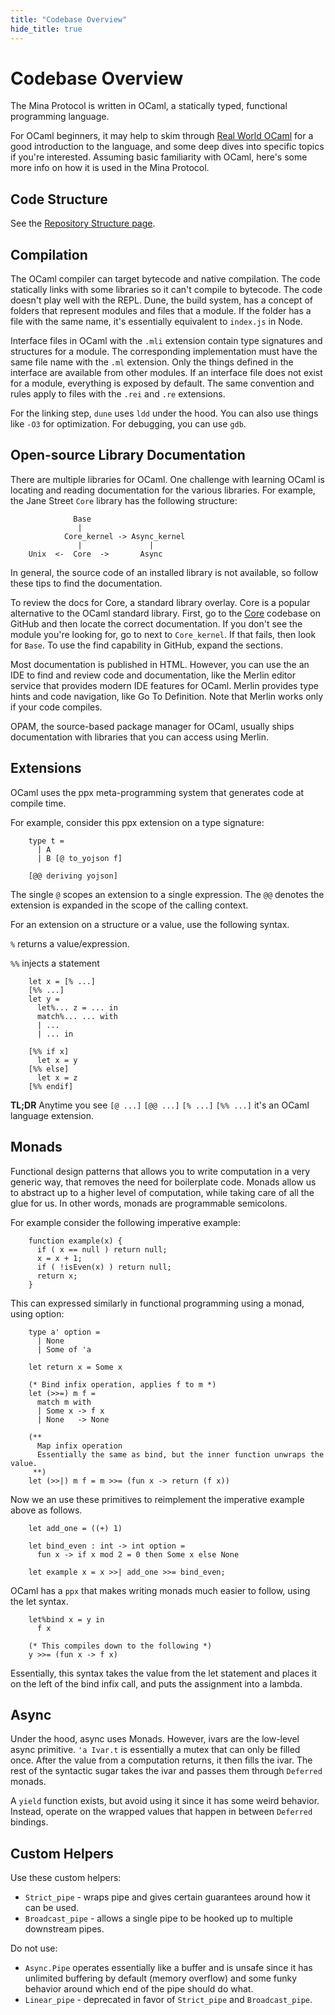 ```yaml
---
title: "Codebase Overview"
hide_title: true
---
```


# Codebase Overview

The Mina Protocol is written in OCaml, a statically typed, functional programming language.

For OCaml beginners, it may help to skim through [Real World OCaml](https://realworldocaml.org/) for a good introduction to the language, and some deep dives into specific topics if you're interested.
Assuming basic familiarity with OCaml, here's some more info on how it is used in the Mina Protocol.

## Code Structure

See the [Repository Structure page](/node-developers/repository-structure).

## Compilation

The OCaml compiler can target bytecode and native compilation. The code statically links with some libraries so it can't compile to bytecode. The code doesn't play well with the REPL. Dune, the build system, has a concept of folders that represent modules and files that a module. If the folder has a file with the same name, it's essentially equivalent to `index.js` in Node.

Interface files in OCaml with the `.mli` extension contain type signatures and structures for a module. The corresponding implementation must have the same file name with the `.ml` extension. Only the things defined in the interface are available from other modules. If an interface file does not exist for a module, everything is exposed by default. The same convention and rules apply to files with the `.rei` and `.re` extensions.

For the linking step, `dune` uses `ldd` under the hood. You can also use things like `-O3` for optimization. For debugging, you can use `gdb`.

## Open-source Library Documentation

There are multiple libraries for OCaml. One challenge with learning OCaml is locating and reading documentation for the various libraries. For example, the Jane Street `Core` library has the following structure:

```
              Base
               |
            Core_kernel -> Async_kernel
               |               |
    Unix  <-  Core  ->       Async
```

In general, the source code of an installed library is not available, so follow these tips to find the documentation.

To review the docs for Core, a standard library overlay. Core is a popular alternative to the OCaml standard library. First, go to the [Core](https://github.com/janestreet/core) codebase on GitHub and then locate the correct documentation. If you don't see the module you're looking for, go to next to `Core_kernel`. If that fails, then look for `Base`. To use the find capability in GitHub, expand the sections.

Most documentation is published in HTML. However, you can use the an IDE to find and review code and documentation, like the Merlin editor service that provides modern IDE features for OCaml. Merlin provides type hints and code navigation, like Go To Definition. Note that Merlin works only if your code compiles. 

OPAM, the source-based package manager for OCaml, usually ships documentation with libraries that you can access using Merlin.

## Extensions

OCaml uses the ppx meta-programming system that generates code at compile time.

For example, consider this ppx extension on a type signature:

```
    type t =
      | A
      | B [@ to_yojson f]

    [@@ deriving yojson]
```

The single `@` scopes an extension to a single expression. The `@@` denotes the extension is expanded in the scope of the calling context.

For an extension on a structure or a value, use the following syntax.

`%` returns a value/expression.

`%%` injects a statement

```
    let x = [% ...]
    [%% ...]
    let y =
      let%... z = ... in
      match%... ... with
      | ...
      | ... in

    [%% if x]
      let x = y
    [%% else]
      let x = z
    [%% endif]
```

**TL;DR** Anytime you see `[@ ...]` `[@@ ...]` `[% ...]` `[%% ...]` it's an OCaml language extension.

## Monads

Functional design patterns that allows you to write computation in a very generic way, that removes the need for boilerplate code. Monads allow us to abstract up to a higher level of computation, while taking care of all the glue for us. In other words, monads are programmable semicolons.

For example consider the following imperative example:

```
    function example(x) {
      if ( x == null ) return null;
      x = x + 1;
      if ( !isEven(x) ) return null;
      return x;
    }
```

This can expressed similarly in functional programming using a monad, using option:

```
    type a' option =
      | None
      | Some of 'a

    let return x = Some x

    (* Bind infix operation, applies f to m *)
    let (>>=) m f =
      match m with
      | Some x -> f x
      | None   -> None

    (**
      Map infix operation
      Essentially the same as bind, but the inner function unwraps the value.
     **)
    let (>>|) m f = m >>= (fun x -> return (f x))
```

Now we an use these primitives to reimplement the imperative example above as follows.

```
    let add_one = ((+) 1)

    let bind_even : int -> int option =
      fun x -> if x mod 2 = 0 then Some x else None

    let example x = x >>| add_one >>= bind_even;
```

OCaml has a `ppx` that makes writing monads much easier to follow, using the let syntax.

```
    let%bind x = y in
      f x

    (* This compiles down to the following *)
    y >>= (fun x -> f x)
```

Essentially, this syntax takes the value from the let statement and places it on the left of the bind infix call, and puts the assignment into a lambda.

## Async

Under the hood, async uses Monads. However, ivars are the low-level async primitive. `'a Ivar.t` is essentially a mutex that can only be filled once. After the value from a computation returns, it then fills the ivar. The rest of the syntactic sugar takes the ivar and passes them through `Deferred` monads.

A `yield` function exists, but avoid using it since it has some weird behavior. Instead, operate on the wrapped values that happen in between `Deferred` bindings.

## Custom Helpers

Use these custom helpers:

- `Strict_pipe` - wraps pipe and gives certain guarantees around how it can be used. 
- `Broadcast_pipe` - allows a single pipe to be hooked up to multiple downstream pipes.

Do not use:

- `Async.Pipe` operates essentially like a buffer and is unsafe since it has unlimited buffering by default (memory overflow) and some funky behavior around which end of the pipe should do what. 
- `Linear_pipe` - deprecated in favor of `Strict_pipe` and `Broadcast_pipe`.
